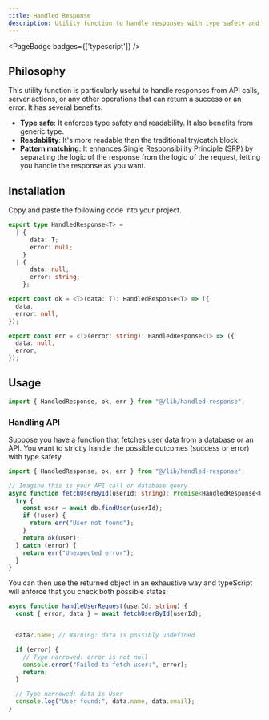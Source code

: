 ```yaml
---
title: Handled Response
description: Utility function to handle responses with type safety and readability
---
```


<PageBadge badges={['typescript']} />

## Philosophy

This utility function is particularly useful to handle responses from API calls, server actions, or any other operations that can return a success or an error. It has several benefits:

- **Type safe**: It enforces type safety and readability. It also benefits from generic type.
- **Readability**: It's more readable than the traditional try/catch block.
- **Pattern matching**: It enhances Single Responsibility Principle (SRP) by separating the logic of the response from the logic of the request, letting you handle the response as you want.

## Installation

Copy and paste the following code into your project.

```ts title="lib/handled-response.ts"
export type HandledResponse<T> =
  | {
      data: T;
      error: null;
    }
  | {
      data: null;
      error: string;
    };

export const ok = <T>(data: T): HandledResponse<T> => ({
  data,
  error: null,
});

export const err = <T>(error: string): HandledResponse<T> => ({
  data: null,
  error,
});
```

## Usage

```ts
import { HandledResponse, ok, err } from "@/lib/handled-response";
```

### Handling API

Suppose you have a function that fetches user data from a database or an API. You want to strictly handle the possible outcomes (success or error) with type safety.

```ts
import { HandledResponse, ok, err } from "@/lib/handled-response";

// Imagine this is your API call or database query
async function fetchUserById(userId: string): Promise<HandledResponse<User>> {
  try {
    const user = await db.findUser(userId);
    if (!user) {
      return err("User not found");
    }
    return ok(user);
  } catch (error) {
    return err("Unexpected error");
  }
}
```

You can then use the returned object in an exhaustive way and typeScript will enforce that you check both possible states:

```ts
async function handleUserRequest(userId: string) {
  const { error, data } = await fetchUserById(userId);


  data?.name; // Warning: data is possibly undefined

  if (error) {
    // Type narrowed: error is not null
    console.error("Failed to fetch user:", error);
    return;
  }

  // Type narrowed: data is User
  console.log("User found:", data.name, data.email);
}
```

